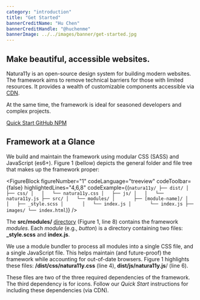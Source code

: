 ```yaml
---
category: "introduction"
title: "Get Started"
bannerCreditName: "Hu Chen"
bannerCreditHandle: "@huchenme"
bannerImage: ../../images/banner/get-started.jpg
---
```


<TextBlock>

<h2 class="h1">Make beautiful, accessible websites.</h2>

Natura11y is an open-source design system for building modern websites. The framework aims to remove technical barriers for those with limited resources. It provides a wealth of customizable components accessible via <a href="#1">CDN</a>.

At the same time, the framework is ideal for seasoned developers and complex projects.

<div className="grid grid--column-3--md gap-1 text-color-link font-size-md">
    <a className="button button--outline button--has-icon width-100" href="#quickStart">
        <span className="icon icon-arrow-down button__icon" aria-hidden="true"></span>
        <span className="button__text">Quick Start</span>
    </a>
    <a className="button button--outline button--has-icon width-100" href="#1">
        <span className="icon icon-github button__icon" aria-hidden="true"></span>
        <span className="button__text">GitHub</span>
    </a>
    <a className="button button--outline button--has-icon width-100" href="#1">
        <span className="icon icon-npm button__icon" aria-hidden="true"></span>
        <span className="button__text">NPM</span>
    </a>
</div>

</TextBlock>

<Divider id="cool" />

<TextBlock>

## Framework at a Glance

We build and maintain the framework using modular CSS (SASS) and JavaScript (es6+). Figure 1 (bellow) depicts the general folder and file tree that makes up the framework proper:

</TextBlock>

<FigureBlock 
    figureNumber="1"
    codeLanguage="treeview"
    codeToolbar={false}
    highlightedLines="4,6,8"
    codeExample={(`
    natura11y/
    ├── dist/
    │   ├── css/
    │   │   └── natura11y.css
    │   ├── js/
    │   │   └── natura11y.js
    ├── src/
    │   └── modules/
    │       ├── [module-name]/
    │       │   ├── _style.scss
    │       │   └── index.js
    │       └── index.js
    ├── images/
    └── index.html
    `)}
/>

<TextBlock>

The **src/modules/** <a href="https://github.com/cavidano/natura11y/tree/main/src/modules" target="_blank">directory</a> (Figure 1, line 8) contains the framework *modules*. Each *module* (e.g., *button*) is a directory containing two files: **_style.scss** and **index.js**.

We use a module bundler to process all modules into a single CSS file, and a single JavaScript file. This helps maintain (and future-proof) the framework while accounting for out-of-date browsers. Figure 1 highlights these files: **/dist/css/natura11y.css** (line 4), **dist/js/natura11y.js**/ (line 6).

These files are two of the three required dependencies of the framework. The third dependency is for icons. Follow our *Quick Start* instructions for including these dependencies (via CDN).

</TextBlock>
